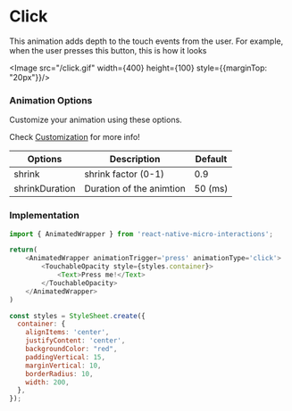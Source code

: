 
# Click

This animation adds depth to the touch events from the user. For example, when the user presses this button, this is how it looks

<Image src="/click.gif" width={400} height={100} style={{marginTop: "20px"}}/>

### Animation Options

Customize your animation using these options. 

Check [Customization](/Usage#customization) for more info!

| **Options**        | **Description**                                                                              | **Default**                       |
|---------------------|----------------------------------------------------------------------------------------------|-------------------------------------|
| shrink  | shrink factor (0-1)                                           | 0.9                          |
| shrinkDuration| Duration of the animtion                                                       | 50 (ms)           |


### Implementation

```js
import { AnimatedWrapper } from 'react-native-micro-interactions';

return(
    <AnimatedWrapper animationTrigger='press' animationType='click'>
        <TouchableOpacity style={styles.container}>
            <Text>Press me!</Text>
        </TouchableOpacity>
    </AnimatedWrapper>
)

const styles = StyleSheet.create({
  container: {
    alignItems: 'center',
    justifyContent: 'center',
    backgroundColor: "red",
    paddingVertical: 15,
    marginVertical: 10,
    borderRadius: 10,
    width: 200,
  },
});
```
